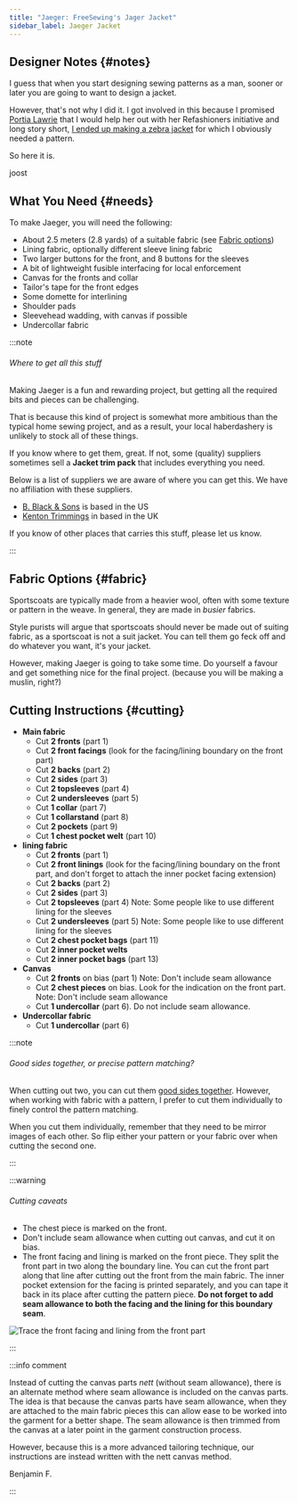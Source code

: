```yaml
---
title: "Jaeger: FreeSewing's Jager Jacket"
sidebar_label: Jaeger Jacket
---
```


<DesignInfo design="jaeger" />

<!--------------------------------------------------->

## Designer Notes {#notes}

I guess that when you start designing sewing patterns as a man, sooner or later
you are going to want to design a jacket.

However, that's not why I did it. I got involved in this because I promised
[Portia Lawrie](https://www.instagram.com/portialawrie/) that I would help her
out with her Refashioners initiative and long story short, [I ended up making a
zebra jacket](/blog/the-refashioners-2017/) for which I obviously needed a
pattern.

So here it is.

joost

<!--------------------------------------------------->

## What You Need {#needs}

To make Jaeger, you will need the following:

- About 2.5 meters (2.8 yards) of a suitable fabric (see [Fabric options](#fabric-options))
- Lining fabric, optionally different sleeve lining fabric
- Two larger buttons for the front, and 8 buttons for the sleeves
- A bit of lightweight fusible interfacing for local enforcement
- Canvas for the fronts and collar
- Tailor's tape for the front edges
- Some domette for interlining
- Shoulder pads
- Sleevehead wadding, with canvas if possible
- Undercollar fabric

:::note

###### Where to get all this stuff

Making Jaeger is a fun and rewarding project, but getting all the required bits
and pieces can be challenging.

That is because this kind of project is somewhat more ambitious than the
typical home sewing project, and as a result, your local haberdashery is
unlikely to stock all of these things.

If you know where to get them, great. If not, some (quality) suppliers
sometimes sell a **Jacket trim pack** that includes everything you need.

Below is a list of suppliers we are aware of where you can get this.
We have no affiliation with these suppliers.

- [B. Black & Sons](https://www.bblackandsons.com/) is based in the US
- [Kenton Trimmings](http://kentontrimmings.co.uk/shop/) in based in the UK

If you know of other places that carries this stuff, please let us know.

:::

<!--------------------------------------------------->

## Fabric Options {#fabric}

Sportscoats are typically made from a heavier wool, often with some texture or pattern in the weave.
In general, they are made in _busier_ fabrics.

Style purists will argue that sportscoats should never be made out of suiting fabric, as a sportscoat
is not a suit jacket. You can tell them go feck off and do whatever you want, it's your jacket.

However, making Jaeger is going to take some time. Do yourself a favour and get something nice for the final project.
(because you will be making a muslin, right?)

<!--------------------------------------------------->

## Cutting Instructions {#cutting}

- **Main fabric**
  - Cut **2 fronts** (part 1)
  - Cut **2 front facings** (look for the facing/lining boundary on the front part)
  - Cut **2 backs** (part 2)
  - Cut **2 sides** (part 3)
  - Cut **2 topsleeves** (part 4)
  - Cut **2 undersleeves** (part 5)
  - Cut **1 collar** (part 7)
  - Cut **1 collarstand** (part 8)
  - Cut **2 pockets** (part 9)
  - Cut **1 chest pocket welt** (part 10)
- **lining fabric**
  - Cut **2 fronts** (part 1)
  - Cut **2 front linings** (look for the facing/lining boundary on the front part, and don't forget to attach the inner pocket facing extension)
  - Cut **2 backs** (part 2)
  - Cut **2 sides** (part 3)
  - Cut **2 topsleeves** (part 4) Note: Some people like to use different lining for the sleeves
  - Cut **2 undersleeves** (part 5) Note: Some people like to use different lining for the sleeves
  - Cut **2 chest pocket bags** (part 11)
  - Cut **2 inner pocket welts**
  - Cut **2 inner pocket bags** (part 13)
- **Canvas**
  - Cut **2 fronts** on bias (part 1) Note: Don't include seam allowance
  - Cut **2 chest pieces** on bias. Look for the indication on the front part. Note: Don't include seam allowance
  - Cut **1 undercollar** (part 6). Do not include seam allowance.
- **Undercollar fabric**
  - Cut **1 undercollar** (part 6)

:::note

###### Good sides together, or precise pattern matching?

When cutting out two, you can cut them [good sides together](/docs/sewing/good-sides-together).
However, when working with fabric with a pattern, I prefer to cut them individually to finely control the pattern matching.

When you cut them individually, remember that they need to be mirror images of each other. So flip either your pattern or your fabric over when cutting the second one.

:::

:::warning

###### Cutting caveats

- The chest piece is marked on the front.
- Don't include seam allowance when cutting out canvas, and cut it on bias.
- The front facing and lining is marked on the front piece. They split the front part in two along the boundary line. You can cut the front part along that line after cutting out the front from the main fabric. The inner pocket extension for the facing is printed separately, and you can tape it back in its place after cutting the pattern piece. **Do not forget to add seam allowance to both the facing and the lining for this boundary seam**.

![Trace the front facing and lining from the front part](cuttingCaveat.svg)

:::

:::info comment

Instead of cutting the canvas parts _nett_ (without seam allowance),
there is an alternate
method where seam allowance is included on the canvas parts.
The idea is that because the canvas parts have seam allowance,
when they are attached to the main fabric pieces this can allow
ease to be worked into the garment for a better shape.
The seam allowance is then trimmed from the canvas at a later point
in the garment construction process.

However, because this is a more advanced tailoring technique,
our instructions are instead written with the nett canvas method.

Benjamin F.

:::
